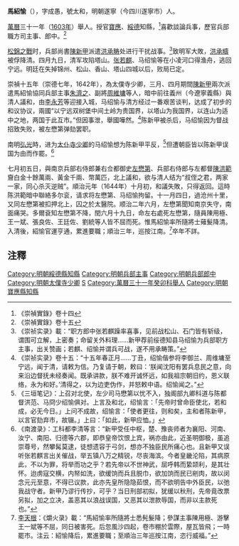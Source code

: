 '''馬紹愉'''（{{bd|?||?}}），字成愚，號太和，明朝遂寧（今四川遂寧市）人。

[[萬曆|萬曆]]三十一年（[[1603年|1603年]]）舉人。授官[[宝应县|寶應]]、[[綏德|綏德]]知縣，<ref>《崇禎實錄》卷十四</ref>喜歡談論兵事，歷官兵部職方司主事、郎中。<ref>《崇禎實錄》卷十五</ref>

[[松錦之戰|松錦之戰]]时，兵部尚書[[陳新甲|陳新甲]]派遣[[洪承畴|洪承畴]]处进行干扰战事。<ref>《崇祯实录》載：“职方郎中张若麒躁率喜事，见前战松山、石门皆有斩级，谓围可立解，上密奏；命留关外料理……新甲荐前绥德知县马绍愉为兵部职方主事，出关赞画；若麒、绍愉并谓兵可战，遂不用承畴策。”</ref>致明军大敗，[[洪承疇|洪承疇]]被俘降清。四月九日，清军攻陷塔山。[[张若麒|张若麒]]、马绍愉等在小凌河口得渔舟，逃回宁远。明廷在失掉锦州、松山、香山、塔山四城以后，败局已定。

崇禎十五年（崇德七年，1642年），為太僕寺少卿，三月、四月期間[[陳新甲|陳新甲]]兩次派遣馬紹愉協同兵部主事[[朱濟之|朱濟之]]、副將[[周維墉|周維墉]]等人，暗中前往義州（今遼寧義縣）與清人議和，由[[李永芳|李永芳]]等迎接入城，马绍愉与清方经过一番艰苦谈判，达成了初步的和议协议，兩國“以宁远双树堡中间土岭为贵国界，以塔山为我国界，以连山为适中之地，两国于此互市。”但因事泄，舉國嘩然。<ref>《崇祯实录》卷十五：“十五年春正月……丁丑，绍愉偕参将李御兰、周维墉至宁远，闻于清，请敕为信。乃复请于朝，敕曰：‘朕闻沈阳有罢兵息民之意，向来沿边督抚未经奏闻。既承讲款，朕不难开诚怀远，如我祖宗朝旧约，恩义联络，永为和好。’清得之，以为边吏伪作，并怒敕中语。绍愉闻之。”</ref>陈新甲被杀后，马绍愉因为督战招致失败，被左懋第弹劾罢职。

南明[[弘光|弘光]]時，进为[[太仆寺|太仆寺]][[少卿|少卿]]的马绍愉想为陈新甲平反，<ref>《三垣笔记》：上召对北使，左少司马懋第以忧不入，独阁部九卿科道与陈都督洪范、马冏少绍愉俱对。上言及和北，绍愉言：「先帝时曾命臣使北，若和成，必无今日。」上问不成故，绍愉言：「使者更往，则和矣，主和者陈新甲，以言官劾弃市，故辍。」上曰：「如此，新甲应恤。」</ref>但遭朝臣皆以陈新甲误国为由而作罷。<ref>《南渡录》：工科都李清等言：“新甲受任中枢，楚、豫丧师者为襄阳、河南、汝宁、南阳、归德等六郡，即恭皇帝饮恨上宾，祸亦由此，近圣明御极，虽追崇尊号，然攀髯莫逮，徒想遗容于弓剑，想亦不独臣民所痛心也。且新甲又误听张若麒言出关催战，举五镇八万之精锐，尽丧海滨。今者皇畿沦陷，其病原此，不以为罪，将举而功之乎？若先帝以不世神武，屈呼韩而絷颉利，是其壮怀。迨虏寇交横，内帑如洗，欲缓饷而兵且脱巾，欲加饷而民已剜肉，故以闵念元元至意，不得已议款，此亦先皇所隐隐茹恨，而不欲明告中外臣民，以弛我战守者。新甲乃谬行传抄，可乎？当日刑部初拟，犹缓以秋刑，先帝竟改票另拟，加之立决，盖恶其以浪战误国，又恶其以泄款辱国，而非以主款死也。”</ref>

七月初五日，與南京兵部右侍郎兼右佥都御史[[左懋第|左懋第]]、兵部右侍郎与左都督[[陳洪範|陳洪範]]齎白金十餘萬兩、黃金千兩、幣萬匹，北上議和，欲与清人结为“叔侄之君，两家一家，同心杀灭逆贼”。順治元年（1644年）十月初，和議失敗，只得返回。這時陈洪範暗中聯絡多尔衮，请求将左懋第、马绍愉拘留。十一月四日，過沧州十里，又同左懋第被扣押北上，囚之於太醫院。顺治二年六月，左懋第聞知南京失守，南面痛哭。多爾袞知左懋第不降，閏六月十九日，命左右處死左懋第，隨員陳用極、王一斌、張良佐、王廷佐、劉統等人皆不屈而死。惟馬紹愉率所隨將士薙髮降清。入清後，紹愉官運亨通，累進要職；順治三年，巡按江南。<ref>[[李天根|李天根]]：《爝火录》載：“馬紹愉率所隨將士悉髡髮降；參謀主事陳用極、游擊王一斌等不屈，同日被害死。后忽風沙四起，卷市棚於雲際，屋瓦皆飛；一時罷市。注云：紹愉降后，累進要職；至順治三年巡按江南，恣行威福。”</ref>卒年不詳。

==注釋==
{{reflist}}

{{DEFAULTSORT:Ma馬}}
[[Category:明朝綏德縣知縣|Category:明朝綏德縣知縣]]
[[Category:明朝兵部主事|Category:明朝兵部主事]]
[[Category:明朝兵部郎中|Category:明朝兵部郎中]]
[[Category:明朝太僕寺少卿|Category:明朝太僕寺少卿]]
[[Category:馬姓|S]]
[[Category:萬曆三十一年癸卯科舉人|Category:萬曆三十一年癸卯科舉人]]
[[Category:明朝寶應縣知縣|Category:明朝寶應縣知縣]]